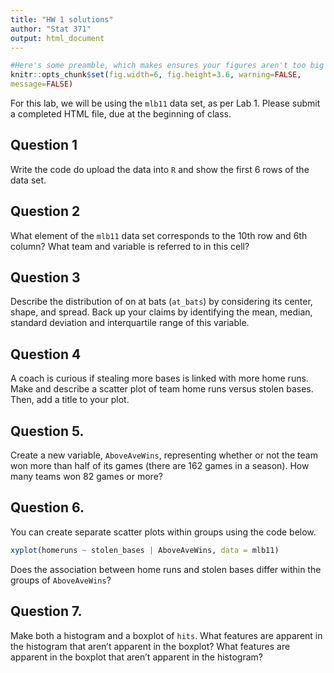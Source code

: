 ```yaml
---
title: "HW 1 solutions"
author: "Stat 371"
output: html_document
---
```


```r
#Here's some preamble, which makes ensures your figures aren't too big
knitr::opts_chunk$set(fig.width=6, fig.height=3.6, warning=FALSE,
message=FALSE)
```

For this lab, we will be using the `mlb11` data set, as per Lab 1. Please submit a completed HTML file, due at the beginning of class. 

## Question 1

Write the code do upload the data into `R` and show the first 6 rows of the data set.

## Question 2

What element of the `mlb11` data set corresponds to the 10th row and 6th column? What team and variable is referred to in this cell?

## Question 3

Describe the distribution of on at bats (`at_bats`) by considering its center, shape, and spread. Back up your claims by identifying the mean, median, standard deviation and interquartile range of this variable.

## Question 4

A coach is curious if stealing more bases is linked with more home runs. Make and describe a scatter plot of team home runs versus stolen bases. Then, add a title to your plot.

## Question 5.

Create a new variable, `AboveAveWins`, representing whether or not the team won more than half of its games (there are 162 games in a season).  How many teams won 82 games or more?

## Question 6. 

You can create separate scatter plots within groups using the code below.

```r
xyplot(homeruns ~ stolen_bases | AboveAveWins, data = mlb11)
```

Does the association between home runs and stolen bases differ within the groups of `AboveAveWins`?

## Question 7. 

Make both a histogram and a boxplot of `hits`. What features are apparent in the histogram that aren't apparent in the boxplot? What features are apparent in the boxplot that aren't apparent in the histogram?


